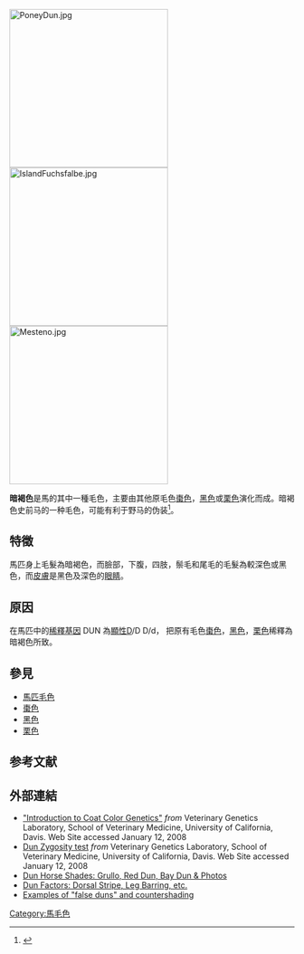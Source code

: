 [[File:PoneyDun.jpg|280px]]
[[File:IslandFuchsfalbe.jpg|280px]]
[[File:Mesteno.jpg|280px]]

'''暗褐色'''是馬的其中一種毛色，主要由其他原毛色[[棗色_(馬)|棗色]]，[[黑色_(馬)|黑色]]或[[栗色_(馬)|栗色]]演化而成。暗褐色史前马的一种毛色，可能有利于野马的伪装<ref>{{cite news|title=研究发现黑褐色马的毛色遗传机制|url=http://paper.sciencenet.cn/htmlpaper/201617932536438356.shtm?id=38356|accessdate=2016-01-12|publisher=科学网|date=2016-01-07|archive-url=https://web.archive.org/web/20160919045125/http://paper.sciencenet.cn/htmlpaper/201617932536438356.shtm?id=38356|archive-date=2016-09-19|dead-url=yes}}</ref>。

==特徵==
馬匹身上毛髮為暗褐色，而臉部，下腹，四肢，鬃毛和尾毛的毛髮為較深色或黑色，而[[皮膚|皮膚]]是黑色及深色的[[眼睛|眼睛]]。

==原因==
在馬匹中的[[稀釋基因|稀釋基因]] DUN 為[[顯性基因|顯性]]D/D D/d， 把原有毛色[[棗色_(馬)|棗色]]，[[黑色_(馬)|黑色]]，[[栗色_(馬)|栗色]]稀釋為暗褐色所致。

==參見==
*[[馬匹毛色|馬匹毛色]]
*[[棗色_(馬)|棗色]]
*[[黑色_(馬)|黑色]]
*[[栗色_(馬)|栗色]]
==参考文献==
{{reflist}}

==外部連結==
*[https://web.archive.org/web/20171010200000/http://www.vgl.ucdavis.edu/services/coatcolor.php "Introduction to Coat Color Genetics"] ''from'' Veterinary Genetics Laboratory, School of Veterinary Medicine, University of California, Davis.  Web Site accessed January 12, 2008
*[http://www.vgl.ucdavis.edu/services/dunhorse.php Dun Zygosity test] {{Wayback|url=http://www.vgl.ucdavis.edu/services/dunhorse.php |date=20111007150145 }}  ''from'' Veterinary Genetics Laboratory, School of Veterinary Medicine, University of California, Davis.  Web Site accessed January 12, 2008
*[https://web.archive.org/web/20051210033900/http://ultimatehorsesite.com/colors/dun.html Dun Horse Shades: Grullo, Red Dun, Bay Dun & Photos]
*[https://web.archive.org/web/20060217003906/http://ultimatehorsesite.com/colors/dunfactors.html Dun Factors: Dorsal Stripe, Leg Barring, etc.]
*[https://web.archive.org/web/20070407202800/http://www.duncentralstation.com/ Examples of "false duns" and countershading]

[[Category:馬毛色|Category:馬毛色]]
